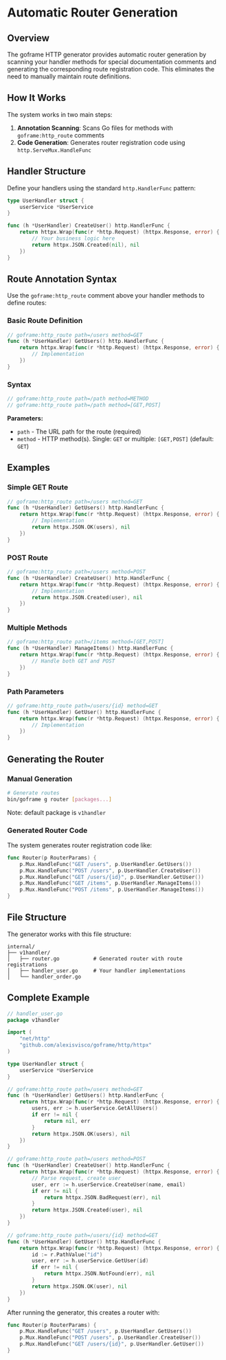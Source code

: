 # Automatic Router Generation

## Overview

The goframe HTTP generator provides automatic router generation by scanning your handler methods for special documentation comments and generating the corresponding route registration code. This eliminates the need to manually maintain route definitions.

## How It Works

The system works in two main steps:

1. **Annotation Scanning**: Scans Go files for methods with `goframe:http_route` comments
2. **Code Generation**: Generates router registration code using `http.ServeMux.HandleFunc`

## Handler Structure

Define your handlers using the standard `http.HandlerFunc` pattern:

```go
type UserHandler struct {
    userService *UserService
}

func (h *UserHandler) CreateUser() http.HandlerFunc {
    return httpx.Wrap(func(r *http.Request) (httpx.Response, error) {
        // Your business logic here
        return httpx.JSON.Created(nil), nil
    })
}
```

## Route Annotation Syntax

Use the `goframe:http_route` comment above your handler methods to define routes:

### Basic Route Definition

```go
// goframe:http_route path=/users method=GET
func (h *UserHandler) GetUsers() http.HandlerFunc {
    return httpx.Wrap(func(r *http.Request) (httpx.Response, error) {
        // Implementation
    })
}
```

### Syntax

```go
// goframe:http_route path=/path method=METHOD
// goframe:http_route path=/path method=[GET,POST]
```

**Parameters:**

- `path` - The URL path for the route (required)
- `method` - HTTP method(s). Single: `GET` or multiple: `[GET,POST]` (default: `GET`)

## Examples

### Simple GET Route

```go
// goframe:http_route path=/users method=GET
func (h *UserHandler) GetUsers() http.HandlerFunc {
    return httpx.Wrap(func(r *http.Request) (httpx.Response, error) {
        // Implementation
        return httpx.JSON.OK(users), nil
    })
}
```

### POST Route

```go
// goframe:http_route path=/users method=POST
func (h *UserHandler) CreateUser() http.HandlerFunc {
    return httpx.Wrap(func(r *http.Request) (httpx.Response, error) {
        // Implementation
        return httpx.JSON.Created(user), nil
    })
}
```

### Multiple Methods

```go
// goframe:http_route path=/items method=[GET,POST]
func (h *UserHandler) ManageItems() http.HandlerFunc {
    return httpx.Wrap(func(r *http.Request) (httpx.Response, error) {
        // Handle both GET and POST
    })
}
```

### Path Parameters

```go
// goframe:http_route path=/users/{id} method=GET
func (h *UserHandler) GetUser() http.HandlerFunc {
    return httpx.Wrap(func(r *http.Request) (httpx.Response, error) {
        // Implementation
    })
}
```

## Generating the Router

### Manual Generation

```bash
# Generate routes
bin/goframe g router [packages...]
```
Note: default package is `v1handler`

### Generated Router Code

The system generates router registration code like:

```go
func Router(p RouterParams) {
    p.Mux.HandleFunc("GET /users", p.UserHandler.GetUsers())
    p.Mux.HandleFunc("POST /users", p.UserHandler.CreateUser())
    p.Mux.HandleFunc("GET /users/{id}", p.UserHandler.GetUser())
    p.Mux.HandleFunc("GET /items", p.UserHandler.ManageItems())
    p.Mux.HandleFunc("POST /items", p.UserHandler.ManageItems())
}
```

## File Structure

The generator works with this file structure:

```
internal/
├── v1handler/
│   ├── router.go           # Generated router with route registrations
│   ├── handler_user.go     # Your handler implementations
│   └── handler_order.go
```

## Complete Example

```go
// handler_user.go
package v1handler

import (
    "net/http"
    "github.com/alexisvisco/goframe/http/httpx"
)

type UserHandler struct {
    userService *UserService
}

// goframe:http_route path=/users method=GET
func (h *UserHandler) GetUsers() http.HandlerFunc {
    return httpx.Wrap(func(r *http.Request) (httpx.Response, error) {
        users, err := h.userService.GetAllUsers()
        if err != nil {
            return nil, err
        }
        return httpx.JSON.OK(users), nil
    })
}

// goframe:http_route path=/users method=POST
func (h *UserHandler) CreateUser() http.HandlerFunc {
    return httpx.Wrap(func(r *http.Request) (httpx.Response, error) {
        // Parse request, create user
        user, err := h.userService.CreateUser(name, email)
        if err != nil {
            return httpx.JSON.BadRequest(err), nil
        }
        return httpx.JSON.Created(user), nil
    })
}

// goframe:http_route path=/users/{id} method=GET
func (h *UserHandler) GetUser() http.HandlerFunc {
    return httpx.Wrap(func(r *http.Request) (httpx.Response, error) {
        id := r.PathValue("id")
        user, err := h.userService.GetUser(id)
        if err != nil {
            return httpx.JSON.NotFound(err), nil
        }
        return httpx.JSON.OK(user), nil
    })
}
```

After running the generator, this creates a router with:

```go
func Router(p RouterParams) {
    p.Mux.HandleFunc("GET /users", p.UserHandler.GetUsers())
    p.Mux.HandleFunc("POST /users", p.UserHandler.CreateUser())
    p.Mux.HandleFunc("GET /users/{id}", p.UserHandler.GetUser())
}
```

